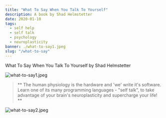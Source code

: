 ---
title: "What To Say When You Talk To Yourself"
description: A book by Shad Helmstetter
date: 2020-01-10
tags:
  - self help
  - self talk
  - psychology
  - neuroplasticity
banner: ./what-to-say1.jpeg
slug: "/what-to-say"
---

What To Say When You Talk To Yourself by Shad Helmstetter

![what-to-say1.jpeg](what-to-say1.jpeg)

> ** The human physiology is the hardware and 'we' write it's software. Learn one of its many programming languages - "self talk", to take advantage of your brain's neuroplasticity and supercharge your life! **

![what-to-say2.jpeg](what-to-say2.jpeg)